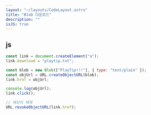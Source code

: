 ```yaml
---
layout: "~/layouts/CodeLayout.astro"
title: "Blob 다운로드"
description: ""
isJS: true
---
```


## js

```js
const link = document.createElement("a");
link.download = "playtip.txt";

const blob = new Blob(["PlayTip!!!"], { type: "text/plain" });
const objUrl = URL.createObjectURL(blob);
link.href = objUrl;

console.log(objUrl);
link.click();

// 메모리 해제
URL.revokeObjectURL(link.href);
```
